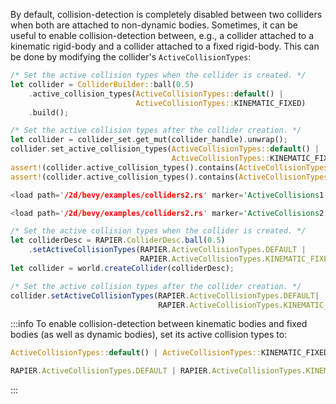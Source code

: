 

By default, collision-detection is completely disabled between two colliders when both are attached to non-dynamic bodies.
Sometimes, it can be useful to enable collision-detection between, e.g., a collider attached to a kinematic rigid-body
and a collider attached to a fixed rigid-body. This can be done by modifying the collider's `ActiveCollisionTypes`:

<rapier>

```rust
/* Set the active collision types when the collider is created. */
let collider = ColliderBuilder::ball(0.5)
    .active_collision_types(ActiveCollisionTypes::default() | 
                            ActiveCollisionTypes::KINEMATIC_FIXED)
    .build();
```
```rust
/* Set the active collision types after the collider creation. */
let collider = collider_set.get_mut(collider_handle).unwrap();
collider.set_active_collision_types(ActiveCollisionTypes::default() |
                                    ActiveCollisionTypes::KINEMATIC_FIXED);
assert!(collider.active_collision_types().contains(ActiveCollisionTypes::DYNAMIC_KINEMATIC));
assert!(collider.active_collision_types().contains(ActiveCollisionTypes::KINEMATIC_FIXED));
```

</rapier>
<bevy>

```rust
<load path='/2d/bevy/examples/colliders2.rs' marker='ActiveCollisions1' />
```
```rust
<load path='/2d/bevy/examples/colliders2.rs' marker='ActiveCollisions2' />
```

</bevy>
<js>

```js
/* Set the active collision types when the collider is created. */
let colliderDesc = RAPIER.ColliderDesc.ball(0.5)
    .setActiveCollisionTypes(RAPIER.ActiveCollisionTypes.DEFAULT | 
                             RAPIER.ActiveCollisionTypes.KINEMATIC_FIXED);
let collider = world.createCollider(colliderDesc);
```
```js
/* Set the active collision types after the collider creation. */
collider.setActiveCollisionTypes(RAPIER.ActiveCollisionTypes.DEFAULT|
                                 RAPIER.ActiveCollisionTypes.KINEMATIC_FIXED);
```

</js>

:::info
To enable collision-detection between kinematic bodies and fixed bodies (as well as dynamic bodies),
set its active collision types to:

<notjs>

```rust
ActiveCollisionTypes::default() | ActiveCollisionTypes::KINEMATIC_FIXED
```

</notjs>

<js>

```js
RAPIER.ActiveCollisionTypes.DEFAULT | RAPIER.ActiveCollisionTypes.KINEMATIC_FIXED
```

</js>
:::
